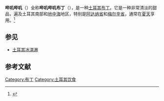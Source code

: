 '''哔叽哔叽'''（{{lang-tr|bici bici}}）全称'''哔叽哔叽布丁'''（{{lang-tr|bicibici muhallebisi}}），是一种[[土耳其布丁|土耳其布丁]]。它是一种非常清淡的甜品，遍及土耳其南部和[[地中海|地中海]]地区，特别是[[阿达纳省|阿达纳省]]和[[梅尔辛省|梅尔辛省]]，通常在[[夏天|夏天]]享用。<ref>{{Cite web|url=http://www.turkeysforlife.com/2014/07/turkish-food-sweets-desserts-seker-bayram.html|title=Top 9 Turkish Desserts & Sweets • Turkey's For Life|date=2014-07-29|website=Turkey's For Life|language=en-GB|access-date=2019-05-06|archive-date=2020-09-21|archive-url=https://web.archive.org/web/20200921200540/http://www.turkeysforlife.com/2014/07/turkish-food-sweets-desserts-seker-bayram.html|dead-url=no}}</ref>

== 参见 ==
*[[土耳其冰淇淋|土耳其冰淇淋]]

== 参考文献 ==
{{reflist}}

[[Category:布丁|Category:布丁]]
[[Category:土耳其饮食|Category:土耳其饮食]]
{{food-stub}}